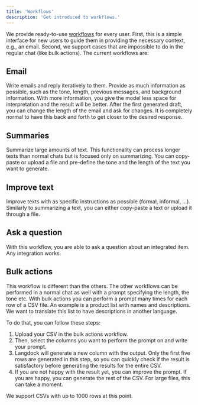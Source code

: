 ```yaml
---
title: 'Workflows'
description: 'Get introduced to workflows.'
---
```


We provide ready-to-use [workflows](https://platform.langdock.com/workflows) for every user. First, this is a simple interface for new users to guide them in providing the necessary context, e.g., an email. Second, we support cases that are impossible to do in the regular chat (like bulk actions).
The current workflows are:


## Email
Write emails and reply iteratively to them. Provide as much information as possible, such as the tone, length, previous messages, and background information. With more information, you give the model less space for interpretation and the result will be better. After the first generated draft, you can change the length of the email and ask for changes. It is completely normal to have this back and forth to get closer to the desired response.


## Summaries
Summarize large amounts of text. This functionality can process longer texts than normal chats but is focused only on summarizing. You can copy-paste or upload a file and pre-define the tone and the length of the text you want to generate.


## Improve text
Improve texts with as specific instructions as possible (formal, informal, …). Similarly to summarizing a text, you can either copy-paste a text or upload it through a file.


## Ask a question
With this workflow, you are able to ask a question about an integrated item. Any integration works.


## Bulk actions
This workflow is different than the others. The other workflows can be performed in a normal chat as well with a prompt specifying the length, the tone etc. With bulk actions you can perform a prompt many times for each row of a CSV file. An example is a product list with names and descriptions. We want to translate this list to have descriptions in another language.

To do that, you can follow these steps:
1. Upload your CSV in the bulk actions workflow.
2. Then, select the columns you want to perform the prompt on and write your prompt. 
3. Langdock will generate a new column with the output. Only the first five rows are generated in this step, so you can quickly check if the result is satisfactory before generating the results for the entire CSV.
4. If you are not happy with the result yet, you can improve the prompt. If you are happy, you can generate the rest of the CSV. For large files, this can take a moment.

We support CSVs with up to 1000 rows at this point.
